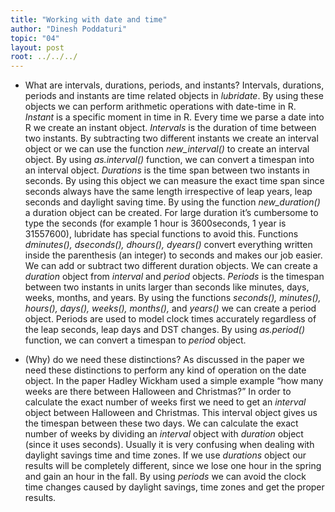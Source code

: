 ```yaml
---
title: "Working with date and time"
author: "Dinesh Poddaturi"
topic: "04"
layout: post
root: ../../../
---
```


- What are intervals, durations, periods, and instants?
Intervals, durations, periods and instants are time related objects in *lubridate*. By using these objects we can perform arithmetic operations with date-time in R.
*Instant* is a specific moment in time in R. Every time we parse a date into R we create an instant object.
*Intervals* is the duration of time between two instants. By subtracting two different instants we create an interval object or we can use the function *new_interval()* to create an interval object. By using *as.interval()* function, we can convert a timespan into an interval object.
*Durations* is the time span between two instants in seconds. By using this object we can measure the exact time span since seconds always have the same length irrespective of leap years, leap seconds and daylight saving time. By using the function *new_duration()* a duration object can be created. For large duration it’s cumbersome to type the seconds (for example 1 hour is 3600seconds, 1 year is 31557600), lubridate has special functions to avoid this. Functions *dminutes(), dseconds(), dhours(), dyears()* convert everything written inside the parenthesis (an integer) to seconds and makes our job easier. We can add or subtract two different duration objects. We can create a *duration* object from *interval* and *period* objects.
*Periods* is the timespan between two instants in units larger than seconds like minutes, days, weeks, months, and years. By using the functions *seconds(), minutes(), hours(), days(), weeks(), months(),* and *years()* we can create a period object. Periods are used to model clock times accurately regardless of the leap seconds, leap days and DST changes. By using *as.period()* function, we can convert a timespan to *period* object.

- (Why) do we need these distinctions?
As discussed in the paper we need these distinctions to perform any kind of operation on the date object.
In the paper Hadley Wickham used a simple example “how many weeks are there between Halloween and Christmas?” In order to calculate the exact number of weeks first we need to get an *interval* object between Halloween and Christmas. This interval object gives us the timespan between these two days. We can calculate the exact number of weeks by dividing an *interval* object with *duration* object (since it uses seconds).
Usually it is very confusing when dealing with daylight savings time and time zones. If we use *durations* object our results will be completely different, since we lose one hour in the spring and gain an hour in the fall. By using *periods* we can avoid the clock time changes caused by daylight savings, time zones and get the proper results.
